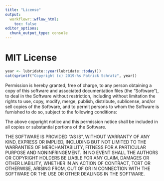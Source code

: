 ```yaml
---
title: "License"
output:
  workflowr::wflow_html:
    toc: false
editor_options:
  chunk_output_type: console
---
```


# MIT License

```r
year <- lubridate::year(lubridate::today())
cat(sprintf("Copyright (c) 2019-%s Patrick Schratz", year))
```

Permission is hereby granted, free of charge, to any person obtaining a copy
of this software and associated documentation files (the "Software"), to deal
in the Software without restriction, including without limitation the rights
to use, copy, modify, merge, publish, distribute, sublicense, and/or sell
copies of the Software, and to permit persons to whom the Software is
furnished to do so, subject to the following conditions:

The above copyright notice and this permission notice shall be included in all
copies or substantial portions of the Software.

THE SOFTWARE IS PROVIDED "AS IS", WITHOUT WARRANTY OF ANY KIND, EXPRESS OR
IMPLIED, INCLUDING BUT NOT LIMITED TO THE WARRANTIES OF MERCHANTABILITY,
FITNESS FOR A PARTICULAR PURPOSE AND NONINFRINGEMENT. IN NO EVENT SHALL THE
AUTHORS OR COPYRIGHT HOLDERS BE LIABLE FOR ANY CLAIM, DAMAGES OR OTHER
LIABILITY, WHETHER IN AN ACTION OF CONTRACT, TORT OR OTHERWISE, ARISING FROM,
OUT OF OR IN CONNECTION WITH THE SOFTWARE OR THE USE OR OTHER DEALINGS IN THE
SOFTWARE.
